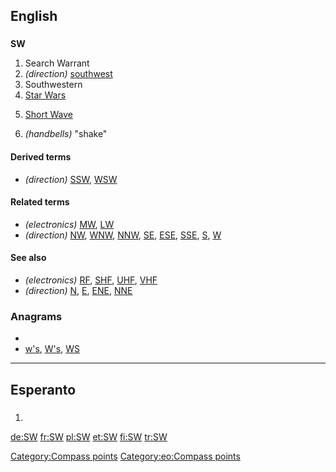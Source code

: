==English==

==={{initialism}}===
'''SW'''

# Search Warrant
# ''(direction)'' [[southwest]]
# Southwestern
# [[Star Wars]]
# {{electronics}} [[short wave|Short Wave]]
# ''(handbells)'' "shake"

====Derived terms====
* ''(direction)'' [[SSW]], [[WSW]]

====Related terms====
* ''(electronics)'' [[MW]], [[LW]]
* ''(direction)'' [[NW]], [[WNW]], [[NNW]], [[SE]], [[ESE]], [[SSE]], [[S]], [[W]]

====See also====
* ''(electronics)'' [[RF]], [[SHF]], [[UHF]], [[VHF]]
* ''(direction)'' [[N]], [[E]], [[ENE]], [[NNE]]

===Anagrams===
* {{alphagram|sw}}
* [[w's#English|w's]], [[W's#English|W's]], [[WS#English|WS]]


[[Category:Compass points]]
----
==Esperanto==

==={{abbreviation|eo}}===
{{infl|eo|abbreviation}}
# {{abbreviation of|suduesto||southwest|lang=eo}}

[[Category:eo:Compass points]]

[[de:SW]]
[[fr:SW]]
[[pl:SW]]
[[et:SW]]
[[fi:SW]]
[[tr:SW]]